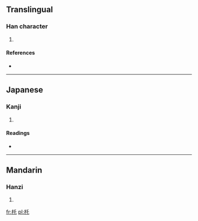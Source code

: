 ==Translingual==

===Han character===
{{Han char|rn=75|rad=木|as=03|sn=7|four=|canj=木竹心 (DHP)}}

# {{defn|Han|sort=木03}}

====References====
* {{Han ref|kx=0511.200|dkj=14467|dj=0897.030|hdz=21160.080|uh=6754|ud=26452}}

----

==Japanese==

===Kanji===
{{ja-kanji|grade=|rs=木03}}

# {{defn|lang=ja|sort=木03}}

====Readings====
* {{ja-readings|on=[[たく]] (taku), [[ちゃく]] (chaku)|kun=[[うつぎ]] (utsugi), [[さけこし]] (sakekoshi)}}

----

==Mandarin==

===Hanzi===
{{cmn-hanzi|pin=[[duò]] ([[duo4]]), [[tuō]] ([[tuo1]])|wg=to<sup>4</sup>, t'o<sup>1</sup>}}

# {{defn|lang=cmn|sort=木03}}

[[fr:杔]]
[[pl:杔]]
